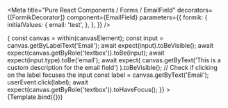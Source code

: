 



<Meta
  title="Pure React Components / Forms / EmailField"
  decorators={[FormikDecorator]}
  component={EmailField}
  parameters={{
    formik: {
      initialValues: {
        email: 'test',
      },
    },
  }}
/>

<Canvas>
  <Story
    name="Default"
    args={{
      name: 'email',
      id: 'email',
      label: 'Email',
      description: 'This is a custom description for the email field',
      disabled: false,
      isRequired: true,
    }}
    play={async ({canvasElement}) => {
      const canvas = within(canvasElement);
      const input = canvas.getByLabelText('Email');
      await expect(input).toBeVisible();
      await expect(canvas.getByRole('textbox')).toBe(input);
      await expect(input.type).toBe('email');
      await expect(
        canvas.getByText('This is a custom description for the email field')
      ).toBeVisible();
      // Check if clicking on the label focuses the input
      const label = canvas.getByText('Email');
      userEvent.click(label);
      await expect(canvas.getByRole('textbox')).toHaveFocus();
    }}
  >
    {Template.bind({})}
  </Story>
</Canvas>
